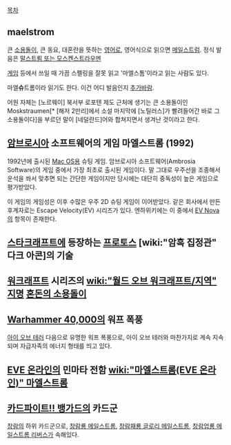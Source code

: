 [[목차]]

== maelstrom ==
큰 [[소용돌이]], 큰 동요, 대혼란을 뜻하는 [[영어]]로, 영어식으로 읽으면 [http://engdic.daum.net/dicen/contents.do?query1=E687250 메일스트럼]. 정식 발음은 [http://timeline.britannica.co.kr/bol/topic.asp?mtt_id=28404 말스트룀 또는 모스켄스트라우멘]

[[게임]] 등에서 쓰일 때 가끔 스펠링을 잘못 읽고 '마엘스톰'이라고 읽는 사람도 있다.

마엘'''슈'''트롬이라 읽기도 한다. 이건 어디 발음인지 [[추가바람]].

어원 자체는 [노르웨이] 북서부 로포텐 제도 근처에 생기는 큰 소용돌이인 Moskstraumen[* [해저 2만리]에서 소설 마지막에 [노틸러스]가 빨려들어간 바로 그 소용돌이다]을 부르던 말이 [네덜란드]어와 합쳐지면서 생겨난 것이라고 한다.
== [[암브로시아]] 소프트웨어의 게임 마엘스트롬 (1992) ==

{{{#!html
<iframe width="480" height="360" src="http://www.youtube.com/embed/NKPyMs875c8" frameborder="0" allowfullscreen></iframe>
}}}

1992년에 출시된 [[Mac OS]]용 슈팅 게임. 암브로시아 소프트웨어(Ambrosia Software)의 게임 중에서 가장 최초로 출시된 게임이다. 말 그대로 우주선을 조종해서 운석을 쏴서 맞추면 되는 간단한 게임이지만 당시에는 대단히 중독성이 높은 게임으로 평가받았다.

이 게임의 게임성은 이후 수많은 우주 2D 슈팅 게임이 이어받았다. 같은 회사에서 만든 후계자로는 Escape Velocity(EV) 시리즈가 있다. 엔하위키에는 이 중에서 [[EV Nova]]의 항목이 존재한다.

== [[스타크래프트]]에 등장하는 [[프로토스]] [wiki:"암흑 집정관" 다크 아콘]의 기술 ==


== [[워크래프트]] 시리즈의 [[wiki:"월드 오브 워크래프트/지역" 지명]] [[혼돈의 소용돌이]] ==


== [[Warhammer 40,000]]의 워프 폭풍 ==
[[아이 오브 테러]] 다음으로 유명한 워프 폭풍으로, 아이 오브 테러와 마찬가지로 계속 지속되며 자급자족의 에너지 형태를 띄고 있다.

== [[EVE 온라인]]의 민마타 전함 [[wiki:"마엘스트롬(EVE 온라인)" 마엘스트롬]] ==

== [[카드파이트!! 뱅가드]]의 카드군 ==
[[창람]]의 하위 카드군으로, [[창람룡 메일스트롬]], [[창람패룡 글로리 메일스트롬]], [[창람업룡 메일스트롬 리버스]]가 속해있다. 
